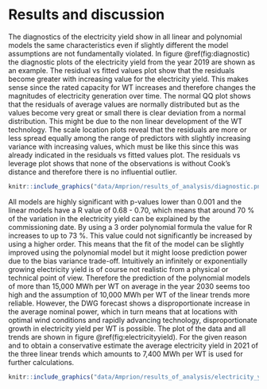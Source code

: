 # Results and discussion

The diagnostics of the electricity yield show in all linear and polynomial models the same characteristics even if slightly different the model assumptions are not fundamentally violated. In figure \@ref(fig:diagnostic) the diagnostic plots of the electricity yield from the year 2019 are shown as an example. The residual vs fitted values plot show that the residuals become greater with increasing value for the electricity yield. This makes sense since the rated capacity for WT increases and therefore changes the magnitudes of electricity generation over time. The normal QQ plot shows that the residuals of average values are normally distributed but as the values become very great or small there is clear deviation from a normal distribution. This might be due to the non linear development of the WT technology. The scale location plots reveal that the residuals are more or less spread equally among the range of predictors with slightly increasing variance with increasing values, which must be like this since this was already indicated in the residuals vs fitted values plot. The residuals vs leverage plot shows that none of the observations is without Cook's distance and therefore there is no influential outlier. 



```r
knitr::include_graphics("data/Amprion/results_of_analysis/diagnostic.png")
```


All models are highly significant with p-values lower than 0.001 and the linear models have a R\textsuperscript{2} value of 0.68 - 0.70, which means that around 70 % of the variation in the electricity yield can be explained by the commissioning date. By using a 3\textsuperscript{rd} order polynomial formula the value for R\textsuperscript{2} increases to up to 73 %. This value could not significantly be increased by using a higher order. This means that the fit of the model can be slightly improved using the polynomial model but it might loose prediction power due to the bias variance trade-off. Intuitively an infinitely or exponentially growing electricity yield is of course not realistic from a physical or technical point of view. Therefore the prediction of the polynomial models of more than 15,000 MWh per WT on average in the year 2030 seems too high and the assumption of 10,000 MWh per WT of the linear trends more reliable. However, the DWG forecast shows a disproportionate increase in the average nominal power, which in turn means that at locations with optimal wind conditions and rapidly advancing technology, disproportionate growth in electricity yield per WT is possible. The plot of the data and all trends are shown in figure \@ref(fig:electricityyield). For the given reason and to obtain a conservative estimate the average electricity yield in 2021 of the three linear trends which amounts to 7,400 MWh per WT is used for further calculations.

```r
knitr::include_graphics("data/Amprion/results_of_analysis/electricity_yield_2017-2019_rlp_over_comissioning_date2.png")
```

